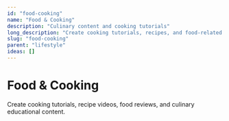 ```yaml
---
id: "food-cooking"
name: "Food & Cooking"
description: "Culinary content and cooking tutorials"
long_description: "Create cooking tutorials, recipes, and food-related content"
slug: "food-cooking"
parent: "lifestyle"
ideas: []
---
```


# Food & Cooking

Create cooking tutorials, recipe videos, food reviews, and culinary educational content.